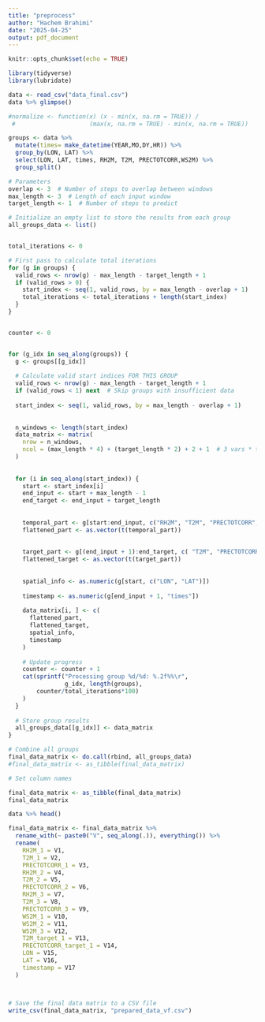 ```yaml
---
title: "preprocess"
author: "Hachem Brahimi"
date: "2025-04-25"
output: pdf_document
---
```


```r
knitr::opts_chunk$set(echo = TRUE)
```

```r
library(tidyverse)
library(lubridate)
```

```r
data <- read_csv("data_final.csv")
data %>% glimpse()
```
```r

#normalize <- function(x) (x - min(x, na.rm = TRUE)) / 
 #                     (max(x, na.rm = TRUE) - min(x, na.rm = TRUE))

groups <- data %>%
  mutate(times= make_datetime(YEAR,MO,DY,HR)) %>%
  group_by(LON, LAT) %>% 
  select(LON, LAT, times, RH2M, T2M, PRECTOTCORR,WS2M) %>% 
  group_split()


```

```r
# Parameters
overlap <- 3  # Number of steps to overlap between windows
max_length <- 3  # Length of each input window
target_length <- 1  # Number of steps to predict

# Initialize an empty list to store the results from each group
all_groups_data <- list()


total_iterations <- 0  

# First pass to calculate total iterations
for (g in groups) {
  valid_rows <- nrow(g) - max_length - target_length + 1
  if (valid_rows > 0) {
    start_index <- seq(1, valid_rows, by = max_length - overlap + 1)
    total_iterations <- total_iterations + length(start_index)
  }
}


counter <- 0


for (g_idx in seq_along(groups)) {
  g <- groups[[g_idx]]
  
  # Calculate valid start indices FOR THIS GROUP
  valid_rows <- nrow(g) - max_length - target_length + 1
  if (valid_rows < 1) next  # Skip groups with insufficient data
  
  start_index <- seq(1, valid_rows, by = max_length - overlap + 1)
  
  
  n_windows <- length(start_index)
  data_matrix <- matrix(
    nrow = n_windows,
    ncol = (max_length * 4) + (target_length * 2) + 2 + 1  # 3 vars * time steps + targets + coords
  )
  
  
  for (i in seq_along(start_index)) {
    start <- start_index[i]
    end_input <- start + max_length - 1
    end_target <- end_input + target_length
    
    
    temporal_part <- g[start:end_input, c("RH2M", "T2M", "PRECTOTCORR", "WS2M")]
    flattened_part <- as.vector(t(temporal_part))  
    
    
    target_part <- g[(end_input + 1):end_target, c( "T2M", "PRECTOTCORR")]
    flattened_target <- as.vector(t(target_part))
    
    
    spatial_info <- as.numeric(g[start, c("LON", "LAT")])
    
    timestamp <- as.numeric(g[end_input + 1, "times"])  
    
    data_matrix[i, ] <- c(
      flattened_part,
      flattened_target,
      spatial_info,
      timestamp
    )
    
    # Update progress
    counter <- counter + 1
    cat(sprintf("Processing group %d/%d: %.2f%%\r",
                g_idx, length(groups),
        counter/total_iterations*100)
    )
  }
  
  # Store group results
  all_groups_data[[g_idx]] <- data_matrix
}

# Combine all groups 
final_data_matrix <- do.call(rbind, all_groups_data)
#final_data_matrix <- as_tibble(final_data_matrix)

# Set column names


```
```r
final_data_matrix <- as_tibble(final_data_matrix)
final_data_matrix
```

```r
data %>% head()
```

```r
final_data_matrix <- final_data_matrix %>%
  rename_with(~ paste0("V", seq_along(.)), everything()) %>%
  rename(
    RH2M_1 = V1,
    T2M_1 = V2,
    PRECTOTCORR_1 = V3,
    RH2M_2 = V4,
    T2M_2 = V5,
    PRECTOTCORR_2 = V6,
    RH2M_3 = V7,
    T2M_3 = V8,
    PRECTOTCORR_3 = V9,
    WS2M_1 = V10,
    WS2M_2 = V11,
    WS2M_3 = V12,
    T2M_target_1 = V13,
    PRECTOTCORR_target_1 = V14,
    LON = V15,
    LAT = V16,
    timestamp = V17
  )
```
```r
```


```r
```


```r
# Save the final data matrix to a CSV file
write_csv(final_data_matrix, "prepared_data_vf.csv")
```

